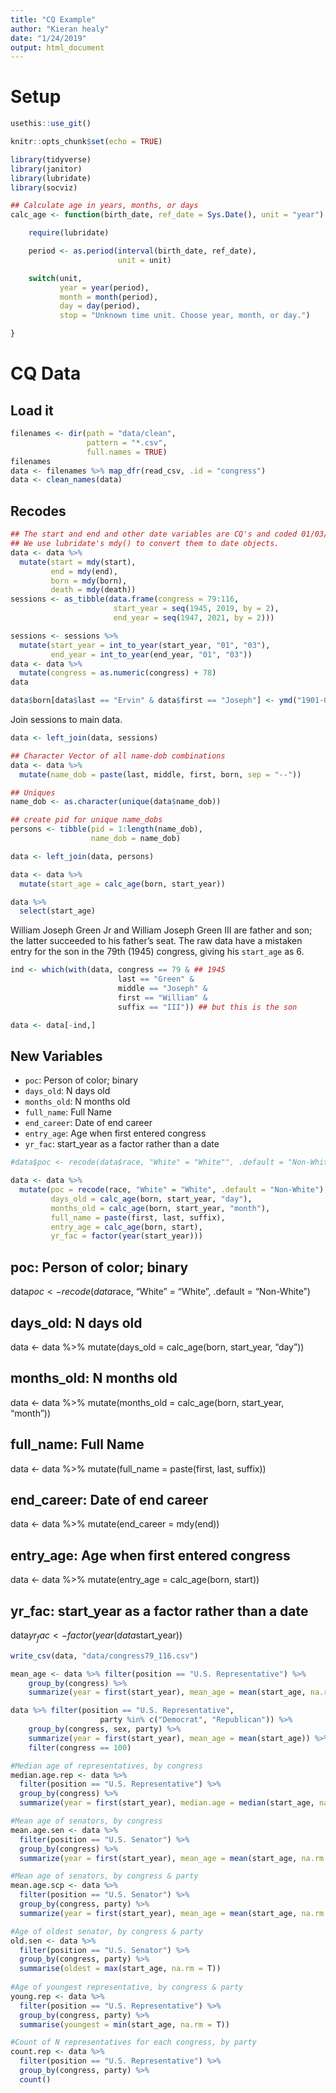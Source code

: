 ```yaml
---
title: "CQ Example"
author: "Kieran healy"
date: "1/24/2019"
output: html_document
---
```


# Setup

```r

usethis::use_git()

```


```r
knitr::opts_chunk$set(echo = TRUE)

library(tidyverse)
library(janitor)
library(lubridate)
library(socviz)

```

```r

## Calculate age in years, months, or days
calc_age <- function(birth_date, ref_date = Sys.Date(), unit = "year") {

    require(lubridate)

    period <- as.period(interval(birth_date, ref_date),
                        unit = unit)

    switch(unit,
           year = year(period),
           month = month(period),
           day = day(period),
           stop = "Unknown time unit. Choose year, month, or day.")

}

```

# CQ Data
## Load it
```r
filenames <- dir(path = "data/clean",
                 pattern = "*.csv",
                 full.names = TRUE)
filenames
data <- filenames %>% map_dfr(read_csv, .id = "congress")
data <- clean_names(data)
```

## Recodes
```r
## The start and end and other date variables are CQ's and coded 01/03/1945 (i.e. m/d/y)
## We use lubridate's mdy() to convert them to date objects.
data <- data %>% 
  mutate(start = mdy(start), 
         end = mdy(end), 
         born = mdy(born), 
         death = mdy(death))
sessions <- as_tibble(data.frame(congress = 79:116,
                       start_year = seq(1945, 2019, by = 2),
                       end_year = seq(1947, 2021, by = 2)))

sessions <- sessions %>% 
  mutate(start_year = int_to_year(start_year, "01", "03"),
         end_year = int_to_year(end_year, "01", "03"))
data <- data %>% 
  mutate(congress = as.numeric(congress) + 78)
data
```


```r
data$born[data$last == "Ervin" & data$first == "Joseph"] <- ymd("1901-03-01")
```

Join sessions to main data.

```r
data <- left_join(data, sessions)

## Character Vector of all name-dob combinations 
data <- data %>% 
  mutate(name_dob = paste(last, middle, first, born, sep = "--"))

## Uniques
name_dob <- as.character(unique(data$name_dob))

## create pid for unique name_dobs
persons <- tibble(pid = 1:length(name_dob),
                  name_dob = name_dob)

data <- left_join(data, persons)

data <- data %>% 
  mutate(start_age = calc_age(born, start_year))

data %>% 
  select(start_age)

```


William Joseph Green Jr and William Joseph Green III are father
and son; the latter succeeded to his father's seat. The raw data
have a mistaken entry for the son in the 79th (1945) congress,
giving his `start_age` as 6.

```r

ind <- which(with(data, congress == 79 & ## 1945
                        last == "Green" &
                        middle == "Joseph" &
                        first == "William" &
                        suffix == "III")) ## but this is the son

data <- data[-ind,]


```

## New Variables

- `poc`: Person of color; binary
- `days_old`: N days old
- `months_old`: N months old
- `full_name`: Full Name
- `end_career`: Date of end career
- `entry_age`:  Age when first entered congress
- `yr_fac`: start_year as a factor rather than a date

```r
#data$poc <- recode(data$race, "White" = "White"", .default = "Non-White") like an if else statement gives white if yes, poc otherwise 

data <- data %>% 
  mutate(poc = recode(race, "White" = "White", .default = "Non-White"),
         days_old = calc_age(born, start_year, "day"), 
         months_old = calc_age(born, start_year, "month"),
         full_name = paste(first, last, suffix),
         entry_age = calc_age(born, start),
         yr_fac = factor(year(start_year)))
```

## poc: Person of color; binary
data$poc <- recode(data$race, "White" = "White", .default = "Non-White")

## days_old: N days old
data  <- data %>% mutate(days_old = calc_age(born, start_year, "day"))

## months_old: N months old
data  <- data %>% mutate(months_old = calc_age(born, start_year, "month"))

## full_name: Full Name
data  <- data %>% mutate(full_name = paste(first, last, suffix))

## end_career: Date of end career
data  <- data %>% mutate(end_career = mdy(end))

## entry_age:  Age when first entered congress
data <- data %>% mutate(entry_age = calc_age(born, start))

## yr_fac: start_year as a factor rather than a date
data$yr_fac <- factor(year(data$start_year))

```r

write_csv(data, "data/congress79_116.csv")

```


```r
mean_age <- data %>% filter(position == "U.S. Representative") %>%
    group_by(congress) %>%
    summarize(year = first(start_year), mean_age = mean(start_age, na.rm = TRUE))

data %>% filter(position == "U.S. Representative",
                    party %in% c("Democrat", "Republican")) %>%
    group_by(congress, sex, party) %>%
    summarize(year = first(start_year), mean_age = mean(start_age)) %>%
    filter(congress == 100)
```

```r
#Median age of representatives, by congress
median.age.rep <- data %>%
  filter(position == "U.S. Representative") %>%
  group_by(congress) %>%
  summarize(year = first(start_year), median.age = median(start_age, na.rm = T))

#Mean age of senators, by congress
mean.age.sen <- data %>% 
  filter(position == "U.S. Senator") %>%
  group_by(congress) %>%
  summarize(year = first(start_year), mean_age = mean(start_age, na.rm = T))

#Mean age of senators, by congress & party 
mean.age.scp <- data %>% 
  filter(position == "U.S. Senator") %>%
  group_by(congress, party) %>%
  summarize(year = first(start_year), mean_age = mean(start_age, na.rm = T))

#Age of oldest senator, by congress & party 
old.sen <- data %>% 
  filter(position == "U.S. Senator") %>%
  group_by(congress, party) %>%
  summarise(oldest = max(start_age, na.rm = T))
 
#Age of youngest representative, by congress & party 
young.rep <- data %>% 
  filter(position == "U.S. Representative") %>%
  group_by(congress, party) %>%
  summarise(youngest = min(start_age, na.rm = T))

#Count of N representatives for each congress, by party
count.rep <- data %>%
  filter(position == "U.S. Representative") %>%
  group_by(congress, party) %>%
  count()
```



















